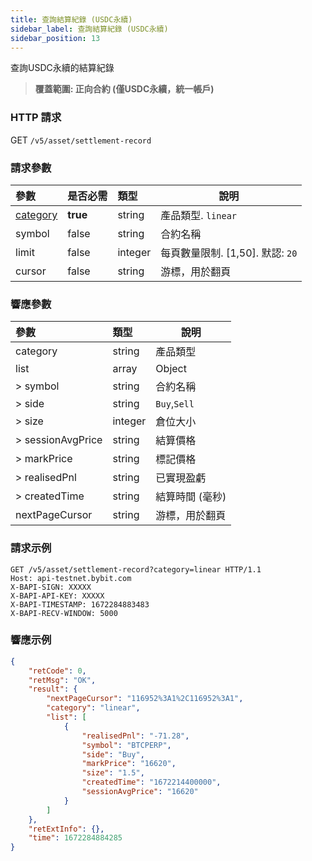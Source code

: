 ```yaml
---
title: 查詢結算紀錄 (USDC永續)
sidebar_label: 查詢結算紀錄 (USDC永續)
sidebar_position: 13
---
```


查詢USDC永續的結算紀錄
> **覆蓋範圍: 正向合約 (僅USDC永續，統一帳戶)**

### HTTP 請求
GET `/v5/asset/settlement-record`

### 請求參數
| 參數 | 是否必需 | 類型 | 說明|
|:----- |:-------|:-----|------ |
|[category](../enum#category) |**true** |string |產品類型. `linear` |
|symbol |false |string |合約名稱 |
|limit |false |integer |每頁數量限制. [1,50]. 默認: `20`|
|cursor |false |string |游標，用於翻頁|

### 響應參數
| 參數 | 類型 | 說明|
|:----- |:-----|----- |
|category |string |產品類型|
|list |array |Object |
|> symbol |string |合約名稱 |
|> side |string |`Buy`,`Sell` |
|> size |integer |倉位大小 |
|> sessionAvgPrice |string |結算價格 |
|> markPrice |string |標記價格 |
|> realisedPnl |string |已實現盈虧 |
|> createdTime |string |結算時間 (毫秒) |
|nextPageCursor |string |游標，用於翻頁 |

### 請求示例

```http
GET /v5/asset/settlement-record?category=linear HTTP/1.1
Host: api-testnet.bybit.com
X-BAPI-SIGN: XXXXX
X-BAPI-API-KEY: XXXXX
X-BAPI-TIMESTAMP: 1672284883483
X-BAPI-RECV-WINDOW: 5000
```

### 響應示例

```json
{
    "retCode": 0,
    "retMsg": "OK",
    "result": {
        "nextPageCursor": "116952%3A1%2C116952%3A1",
        "category": "linear",
        "list": [
            {
                "realisedPnl": "-71.28",
                "symbol": "BTCPERP",
                "side": "Buy",
                "markPrice": "16620",
                "size": "1.5",
                "createdTime": "1672214400000",
                "sessionAvgPrice": "16620"
            }
        ]
    },
    "retExtInfo": {},
    "time": 1672284884285
}
```